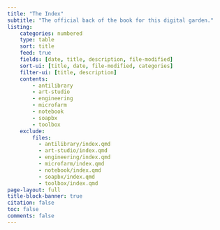 ```yaml
---
title: "The Index"
subtitle: "The official back of the book for this digital garden."
listing:
    categories: numbered
    type: table
    sort: title
    feed: true
    fields: [date, title, description, file-modified]
    sort-ui: [title, date, file-modified, categories]
    filter-ui: [title, description]
    contents:
        - antilibrary
        - art-studio
        - engineering
        - microfarm
        - notebook
        - soapbx
        - toolbox
    exclude:
        files:
          - antilibrary/index.qmd
          - art-studio/index.qmd
          - engineering/index.qmd
          - microfarm/index.qmd
          - notebook/index.qmd
          - soapbx/index.qmd
          - toolbox/index.qmd
page-layout: full
title-block-banner: true
citation: false
toc: false
comments: false
---
```

